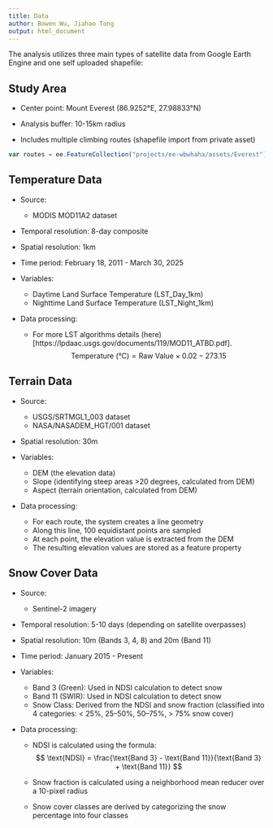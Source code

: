 ```yaml
---
title: Data
author: Bowen Wu, Jiahao Tong
output: html_document
---
```


The analysis utilizes three main types of satellite data from Google Earth Engine and one self uploaded shapefile:

## **Study Area**  
  
   - Center point: Mount Everest (86.9252°E, 27.98833°N)  
     
   - Analysis buffer: 10-15km radius  
     
   - Includes multiple climbing routes (shapefile import from private asset)
   
   ```js
   var routes = ee.FeatureCollection("projects/ee-wbwhaha/assets/Everest");
   ```

## **Temperature Data**  
  
   - Source:  
     - MODIS MOD11A2 dataset  
       
   - Temporal resolution: 8-day composite  
     
   - Spatial resolution: 1km  
     
   - Time period: February 18, 2011 - March 30, 2025  
     
   - Variables:
     - Daytime Land Surface Temperature (LST_Day_1km)
     - Nighttime Land Surface Temperature (LST_Night_1km)  
       
   - Data processing: 
     - For more LST algorithms details (here)[https://lpdaac.usgs.gov/documents/119/MOD11_ATBD.pdf].
     $$ \text{Temperature (°C)} = \text{Raw Value} \times 0.02 - 273.15 $$

## **Terrain Data**  
  
   - Source:
     - USGS/SRTMGL1_003 dataset
     - NASA/NASADEM_HGT/001 dataset  
       
   - Spatial resolution: 30m  
     
   - Variables:
     - DEM (the elevation data)
     - Slope (identifying steep areas >20 degrees, calculated from DEM)
     - Aspect (terrain orientation, calculated from DEM)

  - Data processing: 
     - For each route, the system creates a line geometry
     - Along this line, 100 equidistant points are sampled
     - At each point, the elevation value is extracted from the DEM
     - The resulting elevation values are stored as a feature property


## **Snow Cover Data**

   - Source: 
     - Sentinel-2 imagery  
       
   - Temporal resolution: 5-10 days (depending on satellite overpasses)  
     
   - Spatial resolution: 10m (Bands 3, 4, 8) and 20m (Band 11)  
     
   - Time period: January 2015 - Present  
     
   - Variables:
     - Band 3 (Green): Used in NDSI calculation to detect snow
     - Band 11 (SWIR): Used in NDSI calculation to detect snow
     - Snow Class: Derived from the NDSI and snow fraction (classified into 4 categories: < 25%, 25–50%, 50–75%, > 75% snow cover)  
       
   - Data processing:  
     - NDSI is calculated using the formula:
    $$ \text{NDSI} = \frac{\text{Band 3} - \text{Band 11}}{\text{Band 3} + \text{Band 11}} $$
    
     - Snow fraction is calculated using a neighborhood mean reducer over a 10-pixel radius
     - Snow cover classes are derived by categorizing the snow percentage into four classes